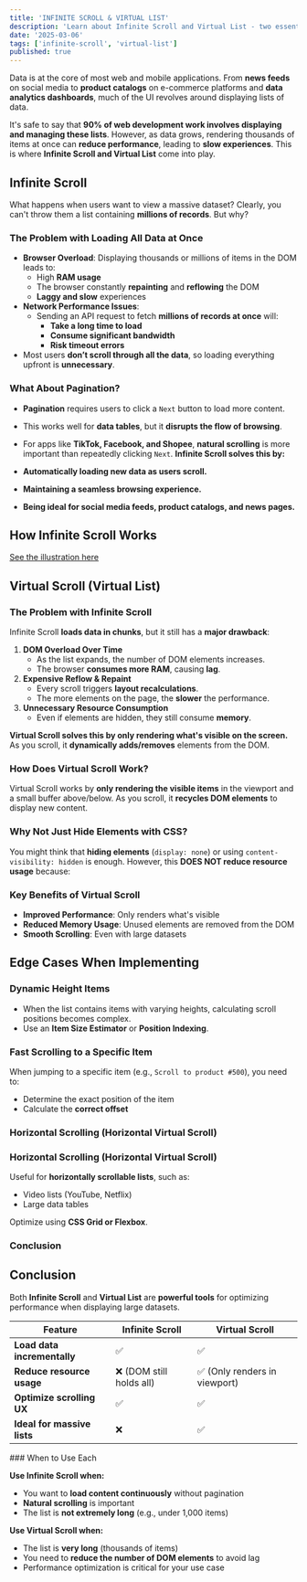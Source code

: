 ```yaml
---
title: 'INFINITE SCROLL & VIRTUAL LIST'
description: 'Learn about Infinite Scroll and Virtual List - two essential techniques for optimizing performance when displaying large datasets in web and mobile applications.'
date: '2025-03-06'
tags: ['infinite-scroll', 'virtual-list']
published: true
---
```


Data is at the core of most web and mobile applications. From **news feeds** on social media to **product catalogs** on e-commerce platforms and **data analytics dashboards**, much of the UI revolves around displaying lists of data.

It's safe to say that **90% of web development work involves displaying and managing these lists**. However, as data grows, rendering thousands of items at once can **reduce performance**, leading to **slow experiences**. This is where **Infinite Scroll and Virtual List** come into play.

## Infinite Scroll

What happens when users want to view a massive dataset? Clearly, you can't throw them a list containing **millions of records**. But why?

### The Problem with Loading All Data at Once

- **Browser Overload**: Displaying thousands or millions of items in the DOM leads to:
  - High **RAM usage**
  - The browser constantly **repainting** and **reflowing** the DOM
  - **Laggy and slow** experiences
- **Network Performance Issues**:
  - Sending an API request to fetch **millions of records at once** will:
    - **Take a long time to load**
    - **Consume significant bandwidth**
    - **Risk timeout errors**
- Most users **don’t scroll through all the data**, so loading everything upfront is **unnecessary**.

### What About Pagination?

- **Pagination** requires users to click a `Next` button to load more content.
- This works well for **data tables**, but it **disrupts the flow of browsing**.
- For apps like **TikTok, Facebook, and Shopee**, **natural scrolling** is more important than repeatedly clicking `Next`.
  **Infinite Scroll solves this by:**

- **Automatically loading new data as users scroll.**
- **Maintaining a seamless browsing experience.**
- **Being ideal for social media feeds, product catalogs, and news pages.**

## How Infinite Scroll Works

[See the illustration here](https://www.tldraw.com/f/l42oxUgeWzUiYcaaVhvPh?d=v-1048.-353.3194.1734.EEUukuWMI7b6HJHHgiu8Q)

## Virtual Scroll (Virtual List)

### The Problem with Infinite Scroll

Infinite Scroll **loads data in chunks**, but it still has a **major drawback**:

1. **DOM Overload Over Time**
   - As the list expands, the number of DOM elements increases.
   - The browser **consumes more RAM**, causing **lag**.
2. **Expensive Reflow & Repaint**
   - Every scroll triggers **layout recalculations**.
   - The more elements on the page, the **slower** the performance.
3. **Unnecessary Resource Consumption**
   - Even if elements are hidden, they still consume **memory**.

**Virtual Scroll solves this by only rendering what's visible on the screen.**
As you scroll, it **dynamically adds/removes** elements from the DOM.

### How Does Virtual Scroll Work?

Virtual Scroll works by **only rendering the visible items** in the viewport and a small buffer above/below. As you scroll, it **recycles DOM elements** to display new content.

### Why Not Just Hide Elements with CSS?

You might think that **hiding elements** (`display: none`) or using `content-visibility: hidden` is enough. However, this **DOES NOT reduce resource usage** because:

### Key Benefits of Virtual Scroll

- **Improved Performance**: Only renders what's visible
- **Reduced Memory Usage**: Unused elements are removed from the DOM
- **Smooth Scrolling**: Even with large datasets

## Edge Cases When Implementing

### Dynamic Height Items

- When the list contains items with varying heights, calculating scroll positions becomes complex.
- Use an **Item Size Estimator** or **Position Indexing**.

### Fast Scrolling to a Specific Item

When jumping to a specific item (e.g., `Scroll to product #500`), you need to:

- Determine the exact position of the item
- Calculate the **correct offset**

### Horizontal Scrolling (Horizontal Virtual Scroll)

### Horizontal Scrolling (Horizontal Virtual Scroll)

Useful for **horizontally scrollable lists**, such as:

- Video lists (YouTube, Netflix)
- Large data tables

Optimize using **CSS Grid or Flexbox**.

### Conclusion

## Conclusion

Both **Infinite Scroll** and **Virtual List** are **powerful tools** for optimizing performance when displaying large datasets.

<table>
  <thead>
    <tr>
      <th>Feature</th>
      <th>Infinite Scroll</th>
      <th>Virtual Scroll</th>
    </tr>
  </thead>
  <tbody>
    <tr>
      <td>
        <strong>Load data incrementally</strong>
      </td>
      <td>✅</td>
      <td>✅</td>
    </tr>
    <tr>
      <td>
        <strong>Reduce resource usage</strong>
      </td>
      <td>❌ (DOM still holds all)</td>
      <td>✅ (Only renders in viewport)</td>
    </tr>
    <tr>
      <td>
        <strong>Optimize scrolling UX</strong>
      </td>
      <td>✅</td>
      <td>✅</td>
    </tr>
    <tr>
      <td>
        <strong>Ideal for massive lists</strong>
      </td>
      <td>❌</td>
      <td>✅</td>
    </tr>
  </tbody>
</table>
### When to Use Each

**Use Infinite Scroll when:**

- You want to **load content continuously** without pagination
- **Natural scrolling** is important
- The list is **not extremely long** (e.g., under 1,000 items)

**Use Virtual Scroll when:**

- The list is **very long** (thousands of items)
- You need to **reduce the number of DOM elements** to avoid lag
- Performance optimization is critical for your use case

